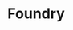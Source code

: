 ---
title: Foundry
category: Dev Tools
description: Foundry is a blockchain development platform that provides a suite of tools for building and deploying blockchain applications.
---
